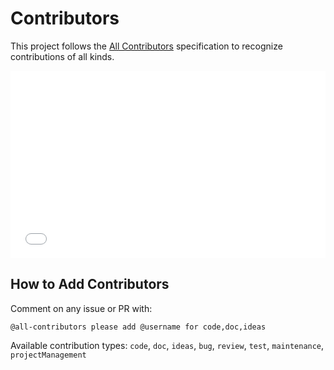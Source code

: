 # Contributors

This project follows the [All Contributors](https://github.com/all-contributors/all-contributors) specification to recognize contributions of all kinds.

<iframe src="/contributors.html" width="100%" height="300" frameBorder="0" title="Contributors"></iframe>

## How to Add Contributors

Comment on any issue or PR with:

```
@all-contributors please add @username for code,doc,ideas
```

Available contribution types: `code`, `doc`, `ideas`, `bug`, `review`, `test`, `maintenance`, `projectManagement`